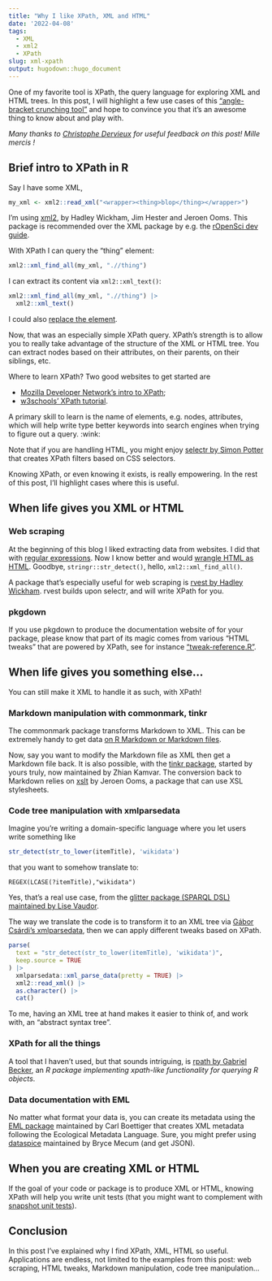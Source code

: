 ```yaml
---
title: "Why I like XPath, XML and HTML"
date: '2022-04-08'
tags:
  - XML
  - xml2
  - XPath
slug: xml-xpath
output: hugodown::hugo_document
---
```


One of my favorite tool is XPath, the query language for exploring XML and HTML trees.
In this post, I will highlight a few use cases of this ["angle-bracket crunching tool"](https://github.com/hrbrmstr/htmltidy#htmltidy=) and hope to convince you that it's an awesome thing to know about and play with.

_Many thanks to [Christophe Dervieux](https://cderv.rbind.io/) for useful feedback on this post! Mille mercis !_

## Brief intro to XPath in R

Say I have some XML,

```r
my_xml <- xml2::read_xml("<wrapper><thing>blop</thing></wrapper>")
```

I'm using [xml2](https://xml2.r-lib.org/), by Hadley Wickham, Jim Hester and Jeroen Ooms. 
This package is recommended over the XML package by e.g. the [rOpenSci dev guide](https://devguide.ropensci.org/building.html#recommended-scaffolding).

With XPath I can query the "thing" element:

```r
xml2::xml_find_all(my_xml, ".//thing")
```

I can extract its content via `xml2::xml_text()`:

```r
xml2::xml_find_all(my_xml, ".//thing") |>
  xml2::xml_text()
```

I could also [replace the element](https://blog.r-hub.io/2020/01/22/mutable-api/#exposing-the-c-api-in-xml2).

Now, that was an especially simple XPath query. 
XPath's strength is to allow you to really take advantage of the structure of the XML or HTML tree.
You can extract nodes based on their attributes, on their parents, on their siblings, etc.

Where to learn XPath?
Two good websites to get started are

- [Mozilla Developer Network's intro to XPath](https://developer.mozilla.org/en-US/docs/Web/XPath);
- [w3schools' XPath tutorial](https://www.w3schools.com/xml/xpath_intro.asp).

A primary skill to learn is the name of elements, e.g. nodes, attributes, which will help write type better keywords into search engines when trying to figure out a query. :wink:

Note that if you are handling HTML, you might enjoy [selectr by  Simon Potter](https://sjp.co.nz/projects/selectr/) that creates XPath filters based on CSS selectors.

Knowing XPath, or even knowing it exists, is really empowering. 
In the rest of this post, I'll highlight cases where this is useful.

## When life gives you XML or HTML

### Web scraping

At the beginning of this blog I liked extracting data from websites.
I did that with [regular expressions](/2017/03/07/blinddates/).
Now I know better and would [wrangle HTML as HTML](/2021/01/15/beanie-baby/).
Goodbye, `stringr::str_detect()`, hello, `xml2::xml_find_all()`.

A package that's especially useful for web scraping is [rvest by Hadley Wickham](https://rvest.tidyverse.org/).
rvest builds upon selectr, and will write XPath for you.

### pkgdown

If you use pkgdown to produce the documentation website of for your package, 
please know that part of its magic comes from various "HTML tweaks" that are powered by XPath, see for instance ["tweak-reference.R"](https://github.com/r-lib/pkgdown/blob/98d5a5c735eb244cb98b2e6bab1d54bb27c0af95/R/tweak-reference.R#L1).

## When life gives you something else...

You can still make it XML to handle it as such, with XPath!

### Markdown manipulation with commonmark, tinkr

The commonmark package transforms Markdown to XML.
This can be extremely handy to get data [on R Markdown or Markdown files](https://ropensci.org/blog/2018/09/05/commonmark/).

Now, say you want to modify the Markdown file as XML then get a Markdown file back.
It is also possible, with the [tinkr package](https://docs.ropensci.org/tinkr/), started by yours truly, now maintained by Zhian Kamvar.
The conversion back to Markdown relies on [xslt](https://docs.ropensci.org/xslt/) by Jeroen Ooms, a package that can use XSL stylesheets.

### Code tree manipulation with xmlparsedata

Imagine you're writing a domain-specific language where you let users write something like

```r
str_detect(str_to_lower(itemTitle), 'wikidata')
```

that you want to somehow translate to:

```sparql
REGEX(LCASE(?itemTitle),"wikidata")
```

Yes, that's a real use case, from the [glitter package (SPARQL DSL) maintained by Lise Vaudor](https://lvaudor.github.io/glitter/articles/internals.html).

The way we translate the code is to transform it to an XML tree via [Gábor Csárdi's xmlparsedata](https://r-lib.github.io/xmlparsedata/), then we can apply different tweaks based on XPath.

```r
parse(
  text = "str_detect(str_to_lower(itemTitle), 'wikidata')",
  keep.source = TRUE
) |> 
  xmlparsedata::xml_parse_data(pretty = TRUE) |> 
  xml2::read_xml() |>
  as.character() |>
  cat()
``` 

To me, having an XML tree at hand makes it easier to think of, and work with, an "abstract syntax tree".

### XPath for all the things

A tool that I haven't used, but that sounds intriguing, is [rpath by Gabriel Becker](https://twitter.com/groundwalkergmb/status/1502095683788042240), an _R package implementing xpath-like functionality for querying R objects_.

### Data documentation with EML

No matter what format your data is, you can create its metadata using the [EML package](https://docs.ropensci.org/EML/) maintained by Carl Boettiger that creates XML metadata following the Ecological Metadata Language.
Sure, you might prefer using [dataspice](https://docs.ropensci.org/dataspice/) maintained by Bryce Mecum (and get JSON).

## When you are creating XML or HTML

If the goal of your code or package is to produce XML or HTML, knowing XPath will help you write unit tests (that you might want to complement with [snapshot unit tests](https://testthat.r-lib.org/articles/snapshotting.html)).

## Conclusion

In this post I've explained why I find XPath, XML, HTML so useful.
Applications are endless, not limited to the examples from this post: web scraping, HTML tweaks, Markdown manipulation, code tree manipulation...


